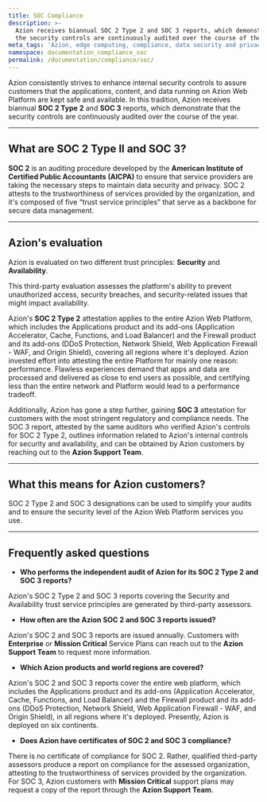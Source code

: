```yaml
---
title: SOC Compliance
description: >-
  Azion receives biannual SOC 2 Type 2 and SOC 3 reports, which demonstrate that
  the security controls are continuously audited over the course of the year.
meta_tags: 'Azion, edge computing, compliance, data security and privacy'
namespace: documentation_compliance_soc
permalink: /documentation/compliance/soc/
---
```


Azion consistently strives to enhance internal security controls to assure customers that the applications, content, and data running on Azion Web Platform are kept safe and available. In this tradition, Azion receives biannual **SOC 2 Type 2** and **SOC 3** reports, which demonstrate that the security controls are continuously audited over the course of the year.

---

## What are SOC 2 Type II and SOC 3?

**SOC 2** is an auditing procedure developed by the **American Institute of Certified Public Accountants (AICPA)** to ensure that service providers are taking the necessary steps to maintain data security and privacy. SOC 2 attests to the trustworthiness of services provided by the organization, and it's composed of five “trust service principles” that serve as a backbone for secure data management.

---

## Azion's evaluation

Azion is evaluated on two different trust principles: **Security** and **Availability**.

This third-party evaluation assesses the platform's ability to prevent unauthorized access, security breaches, and security-related issues that might impact availability.

Azion's **SOC 2 Type 2** attestation applies to the entire Azion Web Platform, which includes the Applications product and its add-ons (Application Accelerator, Cache, Functions, and Load Balancer) and the Firewall product and its add-ons (DDoS Protection, Network Shield, Web Application Firewall - WAF, and Origin Shield), covering all regions where it's deployed. Azion invested effort into attesting the entire Platform for mainly one reason: performance. Flawless experiences demand that apps and data are processed and delivered as close to end users as possible, and certifying less than the entire network and Platform would lead to a performance tradeoff.

Additionally, Azion has gone a step further, gaining **SOC 3** attestation for customers with the most stringent regulatory and compliance needs. The SOC 3 report, attested by the same auditors who verified Azion's controls for SOC 2 Type 2, outlines information related to Azion's internal controls for security and availability, and can be obtained by Azion customers by reaching out to the **Azion Support Team**.

---

## What this means for Azion customers?

SOC 2 Type 2 and SOC 3 designations can be used to simplify your audits and to ensure the security level of the Azion Web Platform services you use.

---

## Frequently asked questions

- **Who performs the independent audit of Azion for its SOC 2 Type 2 and SOC 3 reports?**

Azion's SOC 2 Type 2 and SOC 3 reports covering the Security and Availability trust service principles are generated by third-party assessors.

- **How often are the Azion SOC 2 and SOC 3 reports issued?**

Azion's SOC 2 and SOC 3 reports are issued annually. Customers with **Enterprise** or **Mission Critical** Service Plans can reach out to the **Azion Support Team** to request more information.

- **Which Azion products and world regions are covered?**

Azion's SOC 2 and SOC 3 reports cover the entire web platform, which includes the Applications product and its add-ons (Application Accelerator, Cache, Functions, and Load Balancer) and the Firewall product and its add-ons (DDoS Protection, Network Shield, Web Application Firewall - WAF, and Origin Shield), in all regions where it's deployed. Presently, Azion is deployed on six continents.

- **Does Azion have certificates of SOC 2 and SOC 3 compliance?**

There is no certificate of compliance for SOC 2. Rather, qualified third-party assessors produce a report on compliance for the assessed organization, attesting to the trustworthiness of services provided by the organization. For SOC 3, Azion customers with **Mission Critical** support plans may request a copy of the report through the **Azion Support Team**.
